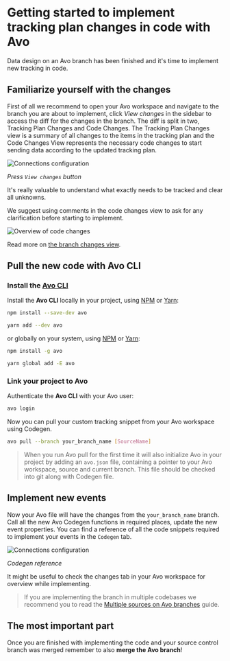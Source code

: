 # Getting started to implement tracking plan changes in code with Avo

Data design on an Avo branch has been finished and it's time to implement new tracking in code.

## Familiarize yourself with the changes

First of all we recommend to open your Avo workspace and navigate to the branch you are about to implement, click *View changes* in the sidebar to access the diff for the changes in the branch. The diff is split in two, Tracking Plan Changes and Code Changes. The Tracking Plan Changes view is a summary of all changes to the items in the tracking plan and the Code Changes View represents the necessary code changes to start sending data according to the updated tracking plan.

![Connections configuration](/images/implement/branch-changes-view-button-1.png)

*Press `View changes` button*

It's really valuable to understand what exactly needs to be tracked and clear all
unknowns.

We suggest using comments in the code changes view to ask for any clarification before starting to implement. 

![Overview of code changes](/images/code-changes/code-changes.png)

Read more on [the branch changes view](/workspace/code-changes).

## Pull the new code with Avo CLI

### Install the [Avo CLI](https://www.npmjs.com/package/avo)

Install the **Avo CLI** locally in your project, using [NPM](https://www.npmjs.com/get-npm) or [Yarn](https://classic.yarnpkg.com/en/docs/install):

```bash
npm install --save-dev avo
```

```bash
yarn add --dev avo
```

or globally on your system, using [NPM](https://www.npmjs.com/get-npm) or [Yarn](https://classic.yarnpkg.com/en/docs/install):

```bash
npm install -g avo
```

```bash
yarn global add -E avo
```

### Link your project to Avo

Authenticate the **Avo CLI** with your Avo user:

```bash
avo login
```

Now you can pull your custom tracking snippet from your Avo workspace using Codegen.

```bash
avo pull --branch your_branch_name [SourceName]
```

> When you run Avo pull for the first time it will also initialize Avo in your project by adding an `avo.json` file, containing a pointer to your Avo workspace, source and current branch. This file should be checked into git along with Codegen file.

## Implement new events

Now your Avo file will have the changes from the `your_branch_name` branch. Call all the new Avo Codegen functions in required places, update the new event properties. You can find a reference of all the code snippets required to implement your events in the `Codegen` tab.

![Connections configuration](/images/workspace/nav-functions.png)

*Codegen reference*

It might be useful to check the changes tab in your Avo workspace for overview while implementing.

> If you are implementing the branch in multiple codebases we recommend you to read the [Multiple sources on Avo branches](/data-design/multiple-sources-on-avo-branches) guide.

## The most important part

Once you are finished with implementing the code and your source control branch was merged remember to also **merge the Avo branch**!
